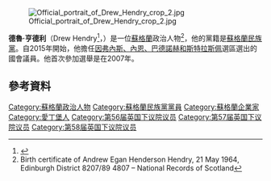 [[File:Official_portrait_of_Drew_Hendry_crop_2.jpg|thumb]]

'''德魯·亨德利'''（Drew Hendry<ref>{{cite news|url=https://www.thegazette.co.uk/notice/2334493|title=List of Members returned to Parliament at the General Election 2015 Scotland|work=[[The_Edinburgh_Gazette|The Edinburgh Gazette]]|date=15 May 2015|accessdate=3 June 2015|archive-date=2019-04-01|archive-url=https://web.archive.org/web/20190401063220/https://www.thegazette.co.uk/notice/2334493|dead-url=no}}</ref>，{{bd|1964年|5月21日}}）是一位[[蘇格蘭|蘇格蘭]]政治人物<ref>Birth certificate of Andrew Egan Henderson Hendry, 21 May 1964, Edinburgh District 8207/89 4807 – National Records of Scotland</ref>，他的黨籍是[[蘇格蘭民族黨|蘇格蘭民族黨]]。自2015年開始，他擔任[[因弗內斯、內恩、巴德諾赫和斯特拉斯佩_(英國國會選區)|因弗內斯、內恩、巴德諾赫和斯特拉斯佩]]選區選出的國會議員。他首次參加選舉是在2007年。

==參考資料==
{{Reflist}}

{{DEFAULTSORT: Hendry, Drew}}
[[Category:蘇格蘭政治人物|Category:蘇格蘭政治人物]]
[[Category:蘇格蘭民族黨黨員|Category:蘇格蘭民族黨黨員]]
[[Category:蘇格蘭企業家|Category:蘇格蘭企業家]]
[[Category:愛丁堡人|Category:愛丁堡人]]
[[Category:第56届英国下议院议员|Category:第56届英国下议院议员]]
[[Category:第57届英国下议院议员|Category:第57届英国下议院议员]]
[[Category:第58届英国下议院议员|Category:第58届英国下议院议员]]
